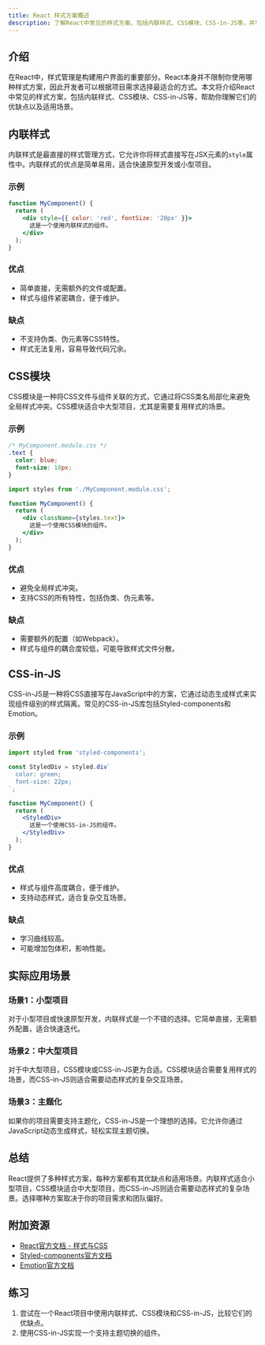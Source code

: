 ```yaml
---
title: React 样式方案概述
description: 了解React中常见的样式方案，包括内联样式、CSS模块、CSS-in-JS等，并学习如何在实际项目中应用它们。
---
```


## 介绍

在React中，样式管理是构建用户界面的重要部分。React本身并不限制你使用哪种样式方案，因此开发者可以根据项目需求选择最适合的方式。本文将介绍React中常见的样式方案，包括内联样式、CSS模块、CSS-in-JS等，帮助你理解它们的优缺点以及适用场景。

## 内联样式

内联样式是最直接的样式管理方式，它允许你将样式直接写在JSX元素的`style`属性中。内联样式的优点是简单易用，适合快速原型开发或小型项目。

### 示例

```jsx
function MyComponent() {
  return (
    <div style={{ color: 'red', fontSize: '20px' }}>
      这是一个使用内联样式的组件。
    </div>
  );
}
```

### 优点
- 简单直接，无需额外的文件或配置。
- 样式与组件紧密耦合，便于维护。

### 缺点
- 不支持伪类、伪元素等CSS特性。
- 样式无法复用，容易导致代码冗余。

## CSS模块

CSS模块是一种将CSS文件与组件关联的方式，它通过将CSS类名局部化来避免全局样式冲突。CSS模块适合中大型项目，尤其是需要复用样式的场景。

### 示例

```css
/* MyComponent.module.css */
.text {
  color: blue;
  font-size: 18px;
}
```

```jsx
import styles from './MyComponent.module.css';

function MyComponent() {
  return (
    <div className={styles.text}>
      这是一个使用CSS模块的组件。
    </div>
  );
}
```

### 优点
- 避免全局样式冲突。
- 支持CSS的所有特性，包括伪类、伪元素等。

### 缺点
- 需要额外的配置（如Webpack）。
- 样式与组件的耦合度较低，可能导致样式文件分散。

## CSS-in-JS

CSS-in-JS是一种将CSS直接写在JavaScript中的方案，它通过动态生成样式来实现组件级别的样式隔离。常见的CSS-in-JS库包括Styled-components和Emotion。

### 示例

```jsx
import styled from 'styled-components';

const StyledDiv = styled.div`
  color: green;
  font-size: 22px;
`;

function MyComponent() {
  return (
    <StyledDiv>
      这是一个使用CSS-in-JS的组件。
    </StyledDiv>
  );
}
```

### 优点
- 样式与组件高度耦合，便于维护。
- 支持动态样式，适合复杂交互场景。

### 缺点
- 学习曲线较高。
- 可能增加包体积，影响性能。

## 实际应用场景

### 场景1：小型项目
对于小型项目或快速原型开发，内联样式是一个不错的选择。它简单直接，无需额外配置，适合快速迭代。

### 场景2：中大型项目
对于中大型项目，CSS模块或CSS-in-JS更为合适。CSS模块适合需要复用样式的场景，而CSS-in-JS则适合需要动态样式的复杂交互场景。

### 场景3：主题化
如果你的项目需要支持主题化，CSS-in-JS是一个理想的选择。它允许你通过JavaScript动态生成样式，轻松实现主题切换。

## 总结

React提供了多种样式方案，每种方案都有其优缺点和适用场景。内联样式适合小型项目，CSS模块适合中大型项目，而CSS-in-JS则适合需要动态样式的复杂场景。选择哪种方案取决于你的项目需求和团队偏好。

## 附加资源

- [React官方文档 - 样式与CSS](https://reactjs.org/docs/faq-styling.html)
- [Styled-components官方文档](https://styled-components.com/)
- [Emotion官方文档](https://emotion.sh/docs/introduction)

## 练习

1. 尝试在一个React项目中使用内联样式、CSS模块和CSS-in-JS，比较它们的优缺点。
2. 使用CSS-in-JS实现一个支持主题切换的组件。